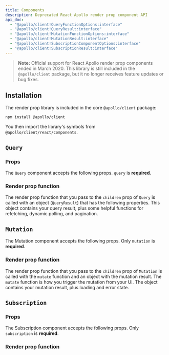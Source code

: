 ```yaml
---
title: Components
description: Deprecated React Apollo render prop component API
api_doc:
  - "@apollo/client!QueryFunctionOptions:interface"
  - "@apollo/client!QueryResult:interface"
  - "@apollo/client!MutationFunctionOptions:interface"
  - "@apollo/client!MutationResult:interface"
  - "@apollo/client!SubscriptionComponentOptions:interface"
  - "@apollo/client!SubscriptionResult:interface"
---
```



> **Note:** Official support for React Apollo render prop components ended in March 2020. This library is still included in the `@apollo/client` package, but it no longer receives feature updates or bug fixes.

## Installation

The render prop library is included in the core `@apollo/client` package:

```
npm install @apollo/client
```

You then import the library's symbols from `@apollo/client/react/components`.

## `Query`

### Props

The `Query` component accepts the following props. `query` is **required**.

<PropertySignatureTable canonicalReference="@apollo/client!QueryFunctionOptions:interface" />

### Render prop function

The render prop function that you pass to the `children` prop of `Query` is called with an object (`QueryResult`) that has the following properties. This object contains your query result, plus some helpful functions for refetching, dynamic polling, and pagination.

<PropertySignatureTable canonicalReference="@apollo/client!QueryResult:interface" />

## `Mutation`

The Mutation component accepts the following props. Only `mutation` is **required**.

<PropertySignatureTable canonicalReference="@apollo/client!MutationFunctionOptions:interface" />

### Render prop function

The render prop function that you pass to the `children` prop of `Mutation` is called with the `mutate` function and an object with the mutation result. The `mutate` function is how you trigger the mutation from your UI. The object contains your mutation result, plus loading and error state.

<PropertySignatureTable canonicalReference="@apollo/client!MutationResult:interface" />

## `Subscription`

### Props

The Subscription component accepts the following props. Only `subscription` is **required**.

<PropertySignatureTable canonicalReference="@apollo/client!SubscriptionComponentOptions:interface" />

### Render prop function

<PropertySignatureTable canonicalReference="@apollo/client!SubscriptionResult:interface" />

<SubscriptionResult3 />
